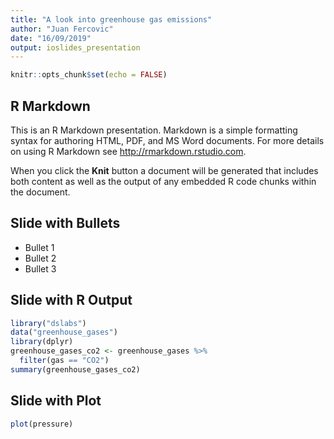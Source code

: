 ```yaml
---
title: "A look into greenhouse gas emissions"
author: "Juan Fercovic"
date: "16/09/2019"
output: ioslides_presentation
---
```


```r
knitr::opts_chunk$set(echo = FALSE)
```

## R Markdown

This is an R Markdown presentation. Markdown is a simple formatting syntax for authoring HTML, PDF, and MS Word documents. For more details on using R Markdown see <http://rmarkdown.rstudio.com>.

When you click the **Knit** button a document will be generated that includes both content as well as the output of any embedded R code chunks within the document.

## Slide with Bullets

- Bullet 1
- Bullet 2
- Bullet 3

## Slide with R Output

```r
library("dslabs")
data("greenhouse_gases")
library(dplyr)
greenhouse_gases_co2 <- greenhouse_gases %>%
  filter(gas == "CO2")
summary(greenhouse_gases_co2)
```

## Slide with Plot

```r
plot(pressure)
```

